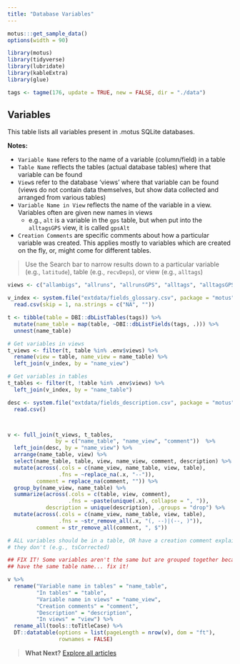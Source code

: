 ```yaml
---
title: "Database Variables"
---
```


```r
motus:::get_sample_data()
options(width = 90)

library(motus)
library(tidyverse)
library(lubridate)
library(kableExtra)
library(glue)

tags <- tagme(176, update = TRUE, new = FALSE, dir = "./data")
```

## Variables

This table lists all variables present in .motus SQLite databases. 

**Notes:**

- `Variable Name` refers to the name of a variable (column/field) in a table
- `Table Name` reflects the tables (actual database tables) where that variable can be found
- `View`s refer to the database 'views' where that variable can be found 
  (views do not contain data themselves, but show data collected and arranged 
  from various tables)
- `Variable Name in View` reflects the name of the variable in a view. 
  Variables often are given new names in views
  - e.g., `alt` is a variable in the `gps` table, 
  but when put into the `alltagsGPS` view, it is called `gpsAlt`
- `Creation Comments` are specific comments about how a particular variable was
  created. This applies mostly to variables which are created on the fly, or, 
  might come for different tables. 
  
> Use the Search bar to narrow results down to a particular variable (e.g., `latitude`),
> table (e.g., `recvDeps`), or view (e.g., `alltags`)


```r
views <- c("allambigs", "allruns", "allrunsGPS", "alltags", "alltagsGPS")

v_index <- system.file("extdata/fields_glossary.csv", package = "motus") %>%
  read.csv(skip = 1, na.strings = c("NA", ""))

t <- tibble(table = DBI::dbListTables(tags)) %>%
  mutate(name_table = map(table, ~DBI::dbListFields(tags, .))) %>%
  unnest(name_table)

# Get variables in views
t_views <- filter(t, table %in% .env$views) %>%
  rename(view = table, name_view = name_table) %>%
  left_join(v_index, by = "name_view")

# Get variables in tables
t_tables <- filter(t, !table %in% .env$views) %>%
  left_join(v_index, by = "name_table")

desc <- system.file("extdata/fields_description.csv", package = "motus") %>%
  read.csv()



v <- full_join(t_views, t_tables, 
               by = c("name_table", "name_view", "comment"))  %>%
  left_join(desc, by = "name_view") %>%
  arrange(name_table, view) %>%
  select(name_table, table, view, name_view, comment, description) %>%
  mutate(across(.cols = c(name_view, name_table, view, table),
                .fns = ~replace_na(.x, "--")),
         comment = replace_na(comment, "")) %>%
  group_by(name_view, name_table) %>%
  summarize(across(.cols = c(table, view, comment),
                   .fns = ~paste(unique(.x), collapse = ", ")),
            description = unique(description), .groups = "drop") %>%
  mutate(across(.cols = c(name_view, name_table, view, table),
                .fns = ~str_remove_all(.x, "(, --)|(--, )")),
         comment = str_remove_all(comment, ", $"))

# ALL variables should be in a table, OR have a creation comment explaining why
# they don't (e.g., tsCorrected)

## FIX IT! Some variables aren't the same but are grouped together because they
## have the same table name... fix it!

v %>%
  rename("Variable name in tables" = "name_table", 
         "In tables" = "table",
         "Variable name in views" = "name_view",
         "Creation comments" = "comment",
         "Description" = "description", 
         "In views" = "view") %>%
  rename_all(tools::toTitleCase) %>%
  DT::datatable(options = list(pageLength = nrow(v), dom = "ft"), 
                rownames = FALSE)
```

> **What Next?** [Explore all articles](index.html)
